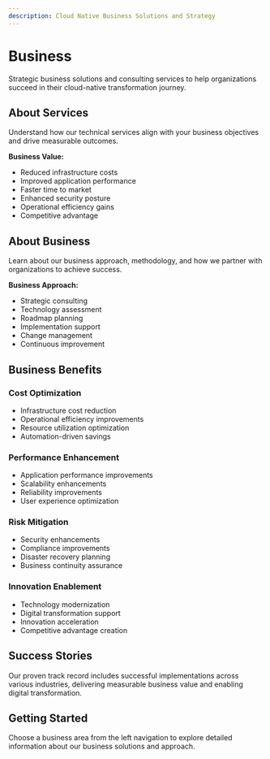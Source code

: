 ```yaml
---
description: Cloud Native Business Solutions and Strategy
---
```


# Business

Strategic business solutions and consulting services to help organizations succeed in their cloud-native transformation journey.

## About Services

Understand how our technical services align with your business objectives and drive measurable outcomes.

**Business Value:**
- Reduced infrastructure costs
- Improved application performance
- Faster time to market
- Enhanced security posture
- Operational efficiency gains
- Competitive advantage

## About Business

Learn about our business approach, methodology, and how we partner with organizations to achieve success.

**Business Approach:**
- Strategic consulting
- Technology assessment
- Roadmap planning
- Implementation support
- Change management
- Continuous improvement

## Business Benefits

### Cost Optimization
- Infrastructure cost reduction
- Operational efficiency improvements
- Resource utilization optimization
- Automation-driven savings

### Performance Enhancement
- Application performance improvements
- Scalability enhancements
- Reliability improvements
- User experience optimization

### Risk Mitigation
- Security enhancements
- Compliance improvements
- Disaster recovery planning
- Business continuity assurance

### Innovation Enablement
- Technology modernization
- Digital transformation support
- Innovation acceleration
- Competitive advantage creation

## Success Stories

Our proven track record includes successful implementations across various industries, delivering measurable business value and enabling digital transformation.

## Getting Started

Choose a business area from the left navigation to explore detailed information about our business solutions and approach.

